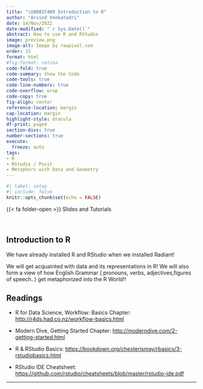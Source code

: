 ```yaml
---
title: "\U0001F409 Introduction to R"
author: "Arvind Venkatadri"
date: 14/Nov/2022
date-modified: "`r Sys.Date()`"
abstract: How to use R and RStudio
image: preview.png
image-alt: Image by rawpixel.com
order: 15
format: html
#fig-format: retina
code-fold: true
code-summary: Show the Code
code-tools: true
code-line-numbers: true
code-overflow: wrap
code-copy: true
fig-align: center
reference-location: margin
cap-location: margin
highlight-style: dracula
df-print: paged
section-divs: true
number-sections: true
execute: 
  freeze: auto
tags:
- R
- RStudio / Posit
- Metaphors with Data and Geometry
---
```


```r
#| label: setup
#| include: false
knitr::opts_chunk$set(echo = FALSE)

```

{{< fa folder-open >}} Slides and Tutorials

<a href="/content/slides/r-slides/working-in-R/index.qmd">
<i class="fa-solid fa-file-powerpoint fa-2x"></i></a>     
<a href="/content/labs/r-labs/pronouns/index.qmd">
<i class="fa-solid fa-code fa-2xl"></i></a>

## Introduction to R

We have already installed R and RStudio when we installed Radiant!

We will get acquainted with data and its representations in R! We will
also form a view of how English Grammar ( pronouns, verbs,
adjectives,figures of speech..) get metaphorized into the R World!!

## Readings

-   R for Data Science, Workflow: Basics Chapter:
    <http://r4ds.had.co.nz/workflow-basics.html>

-   Modern Dive, Getting Started Chapter:
    <http://moderndive.com/2-getting-started.html>

-   R & RStudio Basics:
    <https://bookdown.org/chesterismay/rbasics/3-rstudiobasics.html>

-   RStudio IDE Cheatsheet:
    <https://github.com/rstudio/cheatsheets/blob/master/rstudio-ide.pdf>

------------------------------------------------------------------------
